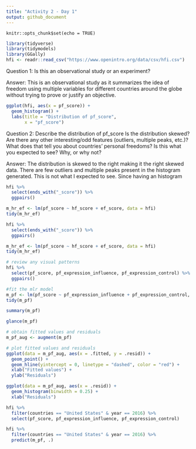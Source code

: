```yaml
---
title: "Activity 2 - Day 1"
output: github_document
---
```


```setup
knitr::opts_chunk$set(echo = TRUE)
```

```r
library(tidyverse)
library(tidymodels)
library(GGally)
hfi <- readr::read_csv("https://www.openintro.org/data/csv/hfi.csv")

```

Question 1:
Is this an observational study or an experiment?

Answer:
This is an observational study as it summarizes the idea of freedom using multiple variables for different countries around the globe without trying to prove or justify an objective.

```r
ggplot(hfi, aes(x = pf_score)) +
  geom_histogram() + 
  labs(title = "Distribution of pf_score",
       x = "pf_score")
```

Question 2:
Describe the distribution of pf_score Is the distribution skewed? Are there any other interesting/odd features (outliers, multiple peaks, etc.)? What does that tell you about countries’ personal freedoms? Is this what you expected to see? Why, or why not?

Answer:
The distribution is skewed to the right making it the right skewed data. There are few outliers and multiple peaks present in the histogram generated. This is not what I expected to see. Since having an histogram 

```r
hfi %>% 
  select(ends_with("_score")) %>% 
  ggpairs()
```
```r
m_hr_ef <- lm(pf_score ~ hf_score + ef_score, data = hfi)
tidy(m_hr_ef)
```

```r
hfi %>% 
  select(ends_with("_score")) %>% 
  ggpairs()
```

```r
m_hr_ef <- lm(pf_score ~ hf_score + ef_score, data = hfi)
tidy(m_hr_ef)
```

```r

# review any visual patterns
hfi %>% 
  select(pf_score, pf_expression_influence, pf_expression_control) %>% 
  ggpairs()

#fit the mlr model
m_pf <- lm(pf_score ~ pf_expression_influence + pf_expression_control, data = hfi)
tidy(m_pf)
```

```r

summary(m_pf)
```

```r

glance(m_pf)
```

```r

# obtain fitted values and residuals
m_pf_aug <- augment(m_pf)

# plot fitted values and residuals
ggplot(data = m_pf_aug, aes(x = .fitted, y = .resid)) +
  geom_point() +
  geom_hline(yintercept = 0, linetype = "dashed", color = "red") +
  xlab("Fitted values") +
  ylab("Residuals")
```

```r

ggplot(data = m_pf_aug, aes(x = .resid)) +
  geom_histogram(binwidth = 0.25) +
  xlab("Residuals")
```

```r

hfi %>% 
  filter(countries == "United States" & year == 2016) %>% 
  select(pf_score, pf_expression_influence, pf_expression_control)
```

```r

hfi %>% 
  filter(countries == "United States" & year == 2016) %>% 
  predict(m_pf, .)
```

